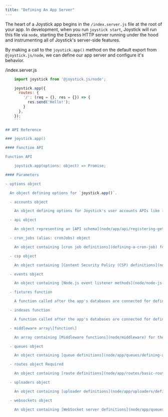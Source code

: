 ```yaml
---
title: "Defining An App Server"
---
```



The heart of a Joystick app begins in the `/index.server.js` file at the root of your app. In development, when you run `joystick start`, Joystick will run this file via `node`, starting the Express HTTP server running under the hood and instrumenting all of Joystick's server-side features.

By making a call to the `joystick.app()` method on the default export from `@joystick.js/node`, we can define our app server and configure it's behavior.

/index.server.js
```javascript
    import joystick from '@joystick.js/node';

    joystick.app({
      routes: {
        '/': (req = {}, res = {}) => {
          res.send('Hello!');
        }
      },
    });
    ```

## API Reference

### joystick.app()

#### Function API

Function API

    joystick.app(options: object) => Promise;

#### Parameters

- options object

  An object defining options for `joystick.app()`.

  - accounts object

    An object defining options for Joystick's user accounts APIs like [Validating Signup Metadata](node/accounts/validating-signup-metadata) and [Event Hooks](node/accounts/event-hooks).

  - api object

    An object representing an [API schema](node/app/api/registering-getters-and-setters) for the app.

  - cron_jobs (alias: cronJobs) object

    An object containing [cron job definitions](defining-a-cron-job) for the app.

  - csp object

    An object containing [Content Security Policy (CSP) definitions](node/content-security-policy-csp) for the app.

  - events object

    An object containing [Node.js event listener methods](node/node-js-event-listeners) for the app.

  - fixtures function

    A function called after the app's databases are connected for defining [database fixtures](node/fixtures).

  - indexes function

    A function called after the app's databases are connected for defining [database indexes](node/database-indexes).

  - middleware array\[function\]

    An array containing [Middleware functions](node/middleware) for the app.

  - queues object

    An object containing [queue definitions](node/app/queues/defining-a-queue) for the app.

  - routes object Required

    An object containing [route definitions](node/app/routes/basic-routes) for the app.

  - uploaders object

    An object containing [uploader definitions](node/app/uploaders/defining-an-uploader) for the app.

  - websockets object

    An object containing [WebSocket server definitions](node/app/queues/defining-a-queue) for the app.
